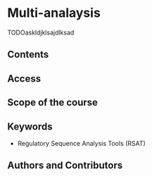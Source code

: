 
# Multi-analaysis

TODOaskldjklsajdlksad

## Contents


## Access


## Scope of the course


## Keywords

- Regulatory Sequence Analysis Tools (RSAT)


## Authors and Contributors



